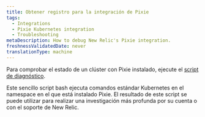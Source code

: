 ```yaml
---
title: Obtener registro para la integración de Pixie
tags:
  - Integrations
  - Pixie Kubernetes integration
  - Troubleshooting
metaDescription: How to debug New Relic's Pixie integration.
freshnessValidatedDate: never
translationType: machine
---
```


Para comprobar el estado de un clúster con Pixie instalado, ejecute el [script de diagnóstico](https://github.com/newrelic-experimental/k8s-diag-utilities/tree/main/pixie-diag).

Este sencillo script bash ejecuta comandos estándar Kubernetes en el namespace en el que está instalado Pixie. El resultado de este script se puede utilizar para realizar una investigación más profunda por su cuenta o con el soporte de New Relic.
